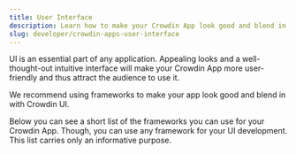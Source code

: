 ```yaml
---
title: User Interface
description: Learn how to make your Crowdin App look good and blend in with Crowdin UI
slug: developer/crowdin-apps-user-interface
---
```



UI is an essential part of any application. Appealing looks and a well-thought-out intuitive interface will make your Crowdin App more user-friendly and thus attract the audience to use it.

We recommend using frameworks to make your app look good and blend in with Crowdin UI.

Below you can see a short list of the frameworks you can use for your Crowdin App. Though, you can use any framework for your UI development. This list carries only an informative purpose.

<CardGrid>
  <LinkCard
    title="Bootstrap"
    description="Powerful, extensible, and feature-packed frontend toolkit."
    href="https://getbootstrap.com/"
    target="_blank"
  />
  <LinkCard
    title="React Bootstrap"
    description="Bootstrap components built with React."
    href="https://react-bootstrap.github.io/"
    target="_blank"
  />
  <LinkCard
    title="MUI"
    description="React components that implement Google's Material Design."
    href="https://mui.com/"
    target="_blank"
  />
  <LinkCard
    title="Semantic UI"
    description="A framework that helps create layouts using human-friendly HTML."
    href="https://semantic-ui.com/"
    target="_blank"
  />
  <LinkCard
    title="shadcn/ui"
    description="Beautifully designed components that you can copy and paste into your apps."
    href="https://ui.shadcn.com/"
    target="_blank"
  />
  <LinkCard
    title="Crowdin UI kit"
    description="Crowdin UI kit for building Crowdin Apps."
    href="https://crowdin-web-components.s3.amazonaws.com/index.html"
    target="_blank"
  />
</CardGrid>
